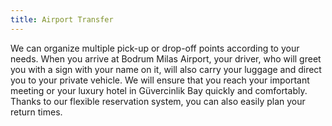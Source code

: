 ```yaml
---
title: Airport Transfer
---
```


We can organize multiple pick-up or drop-off points according to your needs. When you arrive at Bodrum Milas Airport, your driver, who will greet you with a sign with your name on it, will also carry your luggage and direct you to your private vehicle. We will ensure that you reach your important meeting or your luxury hotel in Güvercinlik Bay quickly and comfortably. Thanks to our flexible reservation system, you can also easily plan your return times.
